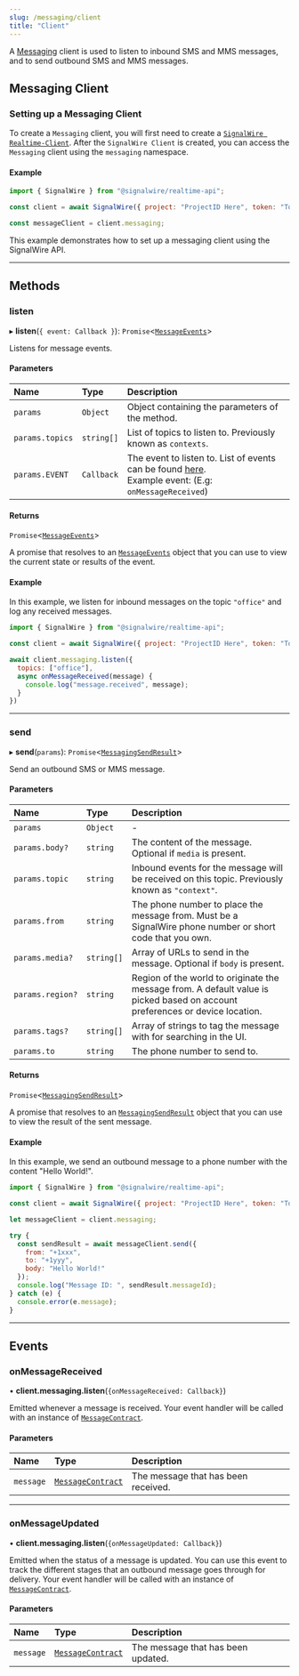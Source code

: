 ```yaml
---
slug: /messaging/client
title: "Client"
---
```


[messagecontract-3]: /sdks/realtime-sdk/messaging/message-contract
[messaging]: /sdks/realtime-sdk/messaging
[messagingsendresult-1]: /sdks/realtime-sdk/messaging/messaging-sendresult
[messagingsendresult-2]: /sdks/realtime-sdk/messaging/messaging-sendresult
[signalwire-realtime-client]: /sdks/realtime-sdk/realtime-client
[link]: #events

A [Messaging][messaging] client is used to listen to inbound SMS and MMS messages, and to send outbound SMS and MMS messages.

## **Messaging Client**
### Setting up a Messaging Client

To create a `Messaging` client, you will first need to create a [`SignalWire Realtime-Client`][signalwire-realtime-client].
After the `SignalWire Client` is created, you can access the `Messaging` client using the `messaging` namespace.

#### Example
```javascript
import { SignalWire } from "@signalwire/realtime-api";

const client = await SignalWire({ project: "ProjectID Here", token: "Token Here"})

const messageClient = client.messaging;
```

This example demonstrates how to set up a messaging client using the SignalWire API.

---

## **Methods**

### listen

▸ **listen**(`{ event: Callback }`): `Promise`\<[`MessageEvents`][link]>

Listens for message events.

#### Parameters

| Name            | Type       | Description                                                                                                         |
|:----------------|:-----------|:--------------------------------------------------------------------------------------------------------------------|
| `params`        | `Object`   | Object containing the parameters of the method.                                                                     |
| `params.topics` | `string[]` | List of topics to listen to. Previously known as `contexts`.                                                        |
| `params.EVENT`  | `Callback` | The event to listen to. List of events can be found [here][link].<br />Example event: (E.g: `onMessageReceived`) |

#### Returns

`Promise`\<[`MessageEvents`][link]>

A promise that resolves to an [`MessageEvents`][link] object
that you can use to view the current state or results of the event.

#### Example

In this example, we listen for inbound messages on the topic `"office"` and log any received messages.

```js
import { SignalWire } from "@signalwire/realtime-api";

const client = await SignalWire({ project: "ProjectID Here", token: "Token Here"})

await client.messaging.listen({
  topics: ["office"],
  async onMessageReceived(message) {
    console.log("message.received", message);
  }
})
```

---

### send

▸ **send**(`params`): `Promise`\<[`MessagingSendResult`][messagingsendresult-2]>

Send an outbound SMS or MMS message.

#### Parameters

| Name             | Type       | Description                                                                                                                   |
| :--------------- | :--------- | :---------------------------------------------------------------------------------------------------------------------------- |
| `params`         | `Object`   | -                                                                                                                             |
| `params.body?`   | `string`   | The content of the message. Optional if `media` is present.                                                                   |
| `params.topic`   | `string`   | Inbound events for the message will be received on this topic. Previously known as `"context"`.                               |
| `params.from`    | `string`   | The phone number to place the message from. Must be a SignalWire phone number or short code that you own.                     |
| `params.media?`  | `string[]` | Array of URLs to send in the message. Optional if `body` is present.                                                          |
| `params.region?` | `string`   | Region of the world to originate the message from. A default value is picked based on account preferences or device location. |
| `params.tags?`   | `string[]` | Array of strings to tag the message with for searching in the UI.                                                             |
| `params.to`      | `string`   | The phone number to send to.                                                                                                  |

#### Returns

`Promise`\<[`MessagingSendResult`][messagingsendresult-1]>

A promise that resolves to an [`MessagingSendResult`][messagingsendresult-2] object
that you can use to view the result of the sent message.

#### Example

In this example, we send an outbound message to a phone number with the content "Hello World!".

```js
import { SignalWire } from "@signalwire/realtime-api";

const client = await SignalWire({ project: "ProjectID Here", token: "Token Here"})

let messageClient = client.messaging;

try {
  const sendResult = await messageClient.send({
    from: "+1xxx",
    to: "+1yyy",
    body: "Hello World!"
  });
  console.log("Message ID: ", sendResult.messageId);
} catch (e) {
  console.error(e.message);
}
```

---

## **Events**

### onMessageReceived

• **client.messaging.listen**(`{onMessageReceived: Callback}`)

Emitted whenever a message is received. Your event handler will be called with an instance of [`MessageContract`][messagecontract-3].

#### Parameters

| Name      | Type                                                | Description                         |
|:----------|:----------------------------------------------------|:------------------------------------|
| `message` | [`MessageContract`][messagecontract-3] | The message that has been received. |

---

### onMessageUpdated

• **client.messaging.listen**(`{onMessageUpdated: Callback}`)

Emitted when the status of a message is updated. You can use this event to track the different stages that an outbound message goes through for delivery.
Your event handler will be called with an instance of [`MessageContract`][messagecontract-3].

#### Parameters

| Name      | Type                                                | Description                        |
|:----------|:----------------------------------------------------|:-----------------------------------|
| `message` | [`MessageContract`][messagecontract-3] | The message that has been updated. |
